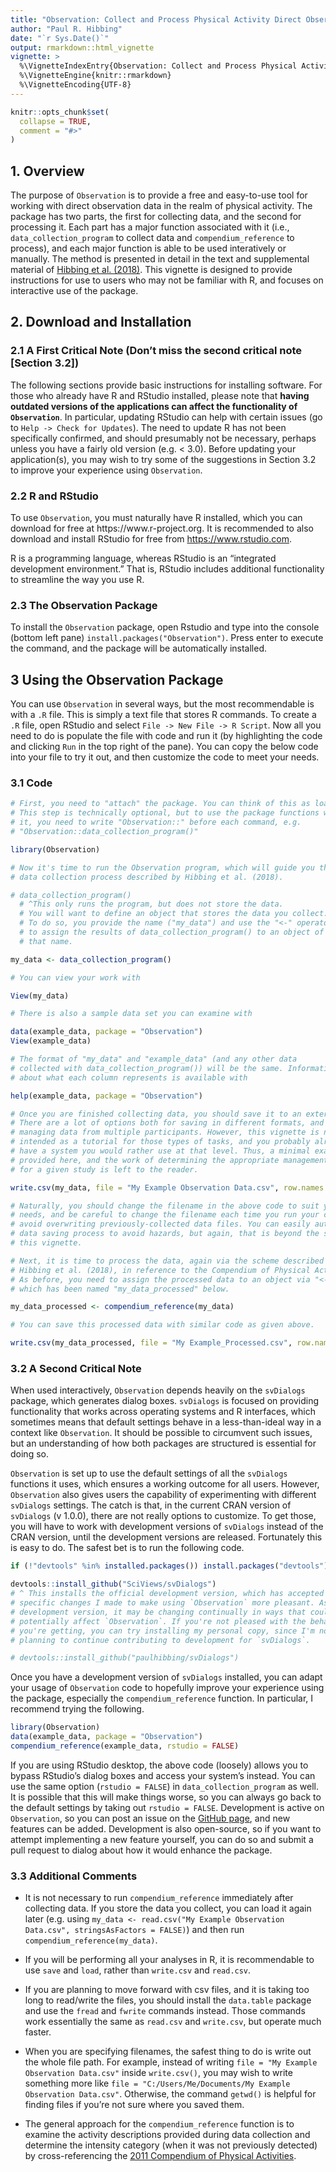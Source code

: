 ```yaml
---
title: "Observation: Collect and Process Physical Activity Direct Observation Data"
author: "Paul R. Hibbing"
date: "`r Sys.Date()`"
output: rmarkdown::html_vignette
vignette: >
  %\VignetteIndexEntry{Observation: Collect and Process Physical Activity Direct Observation Data}
  %\VignetteEngine{knitr::rmarkdown}
  %\VignetteEncoding{UTF-8}
---
```


```r
knitr::opts_chunk$set(
  collapse = TRUE,
  comment = "#>"
)
```

## 1. Overview

The purpose of `Observation` is to provide a free and easy-to-use tool for working with direct observation data in the realm of physical activity. The package has two parts, the first for collecting data, and the second for processing it. Each part has a major function associated with it (i.e., `data_collection_program` to collect data and `compendium_reference` to process), and each major function is able to be used interatively or manually. The method is presented in detail in the text and supplemental material of [Hibbing et al. (2018)](https://pubmed.ncbi.nlm.nih.gov/29135657/). This vignette is designed to provide instructions for use to users who may not be familiar with R, and focuses on interactive use of the package.

## 2. Download and Installation

### 2.1 A First Critical Note (Don't miss the second critical note [Section 3.2])

The following sections provide basic instructions for installing software. For those who already have R and RStudio installed, please note that **having outdated versions of the applications can affect the functionality of `Observation`**. In particular, updating RStudio can help with certain issues (go to `Help -> Check for Updates`). The need to update R has not been specifically confirmed, and should presumably not be necessary, perhaps unless you have a fairly old version (e.g. < 3.0). Before updating your application(s), you may wish to try some of the suggestions in Section 3.2 to improve your experience using `Observation`.

### 2.2 R and RStudio

To use `Observation`, you must naturally have R installed, which you can download for free at https://www.r-project.org. It is recommended to also download and install RStudio for free from [https://www.rstudio.com](https://www.rstudio.com/products/rstudio/download/).

R is a programming language, whereas RStudio is an "integrated development environment." That is, RStudio includes additional functionality to streamline the way you use R.

### 2.3 The Observation Package

To install the `Observation` package, open Rstudio and type into the console (bottom left pane) `install.packages("Observation")`. Press enter to execute the command, and the package will be automatically installed.

## 3 Using the Observation Package

You can use `Observation` in several ways, but the most recommendable is with a `.R` file. This is simply a text file that stores R commands. To create a `.R` file, open RStudio and select `File -> New File -> R Script`. Now all you need to do is populate the file with code and run it (by highlighting the code and clicking `Run` in the top right of the pane). You can copy the below code into your file to try it out, and then customize the code to meet your needs.

### 3.1 Code

```r

# First, you need to "attach" the package. You can think of this as loading it. 
# This step is technically optional, but to use the package functions without
# it, you need to write "Observation::" before each command, e.g.
# "Observation::data_collection_program()"

library(Observation)

# Now it's time to run the Observation program, which will guide you through the
# data collection process described by Hibbing et al. (2018).

# data_collection_program()
  # ^This only runs the program, but does not store the data.
  # You will want to define an object that stores the data you collect.
  # To do so, you provide the name ("my_data") and use the "<-" operator
  # to assign the results of data_collection_program() to an object of
  # that name.

my_data <- data_collection_program()

# You can view your work with

View(my_data)

# There is also a sample data set you can examine with

data(example_data, package = "Observation")
View(example_data)

# The format of "my_data" and "example_data" (and any other data
# collected with data_collection_program()) will be the same. Information
# about what each column represents is available with

help(example_data, package = "Observation")

# Once you are finished collecting data, you should save it to an external file.
# There are a lot of options both for saving in different formats, and for
# managing data from multiple participants. However, this vignette is not
# intended as a tutorial for those types of tasks, and you probably already
# have a system you would rather use at that level. Thus, a minimal example is
# provided here, and the work of determining the appropriate management scheme
# for a given study is left to the reader.

write.csv(my_data, file = "My Example Observation Data.csv", row.names = FALSE)

# Naturally, you should change the filename in the above code to suit your
# needs, and be careful to change the filename each time you run your code, to
# avoid overwriting previously-collected data files. You can easily automate the
# data saving process to avoid hazards, but again, that is beyond the scope of
# this vignette.

# Next, it is time to process the data, again via the scheme described by
# Hibbing et al. (2018), in reference to the Compendium of Physical Activities.
# As before, you need to assign the processed data to an object via "<-",
# which has been named "my_data_processed" below.

my_data_processed <- compendium_reference(my_data)

# You can save this processed data with similar code as given above.

write.csv(my_data_processed, file = "My Example_Processed.csv", row.names = FALSE)

```

### 3.2 A Second Critical Note

When used interactively, `Observation` depends heavily on the `svDialogs` package, which generates dialog boxes. `svDialogs` is focused on providing functionality that works across operating systems and R interfaces, which sometimes means that default settings behave in a less-than-ideal way in a context like `Observation`. It should be possible to circumvent such issues, but an understanding of how both packages are structured is essential for doing so.

`Observation` is set up to use the default settings of all the `svDialogs` functions it uses, which ensures a working outcome for all users. However, `Observation` also gives users the capability of experimenting with different `svDialogs` settings. The catch is that, in the current CRAN version of `svDialogs` (v 1.0.0), there are not really options to customize. To get those, you will have to work with development versions of `svDialogs` instead of the CRAN version, until the development versions are released. Fortunately this is easy to do. The safest bet is to run the following code.

```r

if (!"devtools" %in% installed.packages()) install.packages("devtools")

devtools::install_github("SciViews/svDialogs")
# ^ This installs the official development version, which has accepted some
# specific changes I made to make using `Observation` more pleasant. As a
# development version, it may be changing continually in ways that could
# potentially affect `Observation`. If you're not pleased with the behavior
# you're getting, you can try installing my personal copy, since I'm not
# planning to continue contributing to development for `svDialogs`.

# devtools::install_github("paulhibbing/svDialogs")

```

Once you have a development version of `svDialogs` installed, you can adapt your usage of `Observation` code to hopefully improve your experience using the package, especially the `compendium_reference` function. In particular, I recommend trying the following.

```r

library(Observation)
data(example_data, package = "Observation")
compendium_reference(example_data, rstudio = FALSE)

```

If you are using RStudio desktop, the above code (loosely) allows you to bypass RStudio's dialog boxes and access your system's instead. You can use the same option (`rstudio = FALSE`) in `data_collection_program` as well. It is possible that this will make things worse, so you can always go back to the default settings by taking out `rstudio = FALSE`. Development is active on `Observation`, so you can post an issue on the [GitHub page](https://github.com/paulhibbing/Observation/issues), and new features can be added. Development is also open-source, so if you want to attempt implementing a new feature yourself, you can do so and submit a pull request to dialog about how it would enhance the package.

### 3.3 Additional Comments

* It is not necessary to run `compendium_reference` immediately after collecting data. If you store the data you collect, you can load it again later (e.g. using `my_data <- read.csv("My Example Observation Data.csv", stringsAsFactors = FALSE)`) and then run `compendium_reference(my_data)`.

* If you will be performing all your analyses in R, it is recommendable to use `save` and `load`, rather than `write.csv` and `read.csv`.

* If you are planning to move forward with csv files, and it is taking too long to read/write the files, you should install the `data.table` package and use the `fread` and `fwrite` commands instead. Those commands work essentially the same as `read.csv` and `write.csv`, but operate much faster.

* When you are specifying filenames, the safest thing to do is write out the whole file path. For example, instead of writing `file = "My Example Observation Data.csv"` inside `write.csv()`, you may wish to write something more like `file = "C:/Users/Me/Documents/My Example Observation Data.csv"`. Otherwise, the command `getwd()` is helpful for finding files if you're not sure where you saved them.

* The general approach for the `compendium_reference` function is to examine the activity descriptions provided during data collection and determine the intensity category (when it was not previously detected) by cross-referencing the [2011 Compendium of Physical Activities](https://sites.google.com/site/compendiumofphysicalactivities/home).
